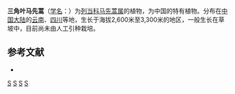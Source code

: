{{Speciesbox
| genus = Pedicularis
| species = deltoidea
| authority = Franch. ex Maxim.
}}

'''三角叶马先蒿'''（[[学名|学名]]：{{lang|la|''Pedicularis deltoidea''}}）为[[列当科|列当科]][[马先蒿属|马先蒿属]]的植物，为中国的特有植物。分布在[[中国大陆|中国大陆]]的[[云南|云南]]、[[四川|四川]]等地，生长于海拔2,600米至3,300米的地区，一般生长在草坡中，目前尚未由人工引种栽培。

== 参考文献 ==
<div class="references-small">
* {{cite web| url =http://www.bioinfo.cn/db05/KmzwSpecies.php?action=view&id=21277| title =三角叶马先蒿| work =《中国高等植物数据库全库》| publisher =中国科学院微生物研究所| author =昆明植物研究所| accessdate =2009-02-25| deadurl =yes| archiveurl =https://web.archive.org/web/20160305042136/http://www.bioinfo.cn/db05/KmzwSpecies.php?action=view&id=21277| archivedate =2016-03-05}}
</div>
{{Taxonbar|from=Q10866828}}

[[Category:马先蒿属|S]]
[[Category:中国特有植物|S]]
[[Category:四川植物|S]]
[[Category:云南植物|S]]